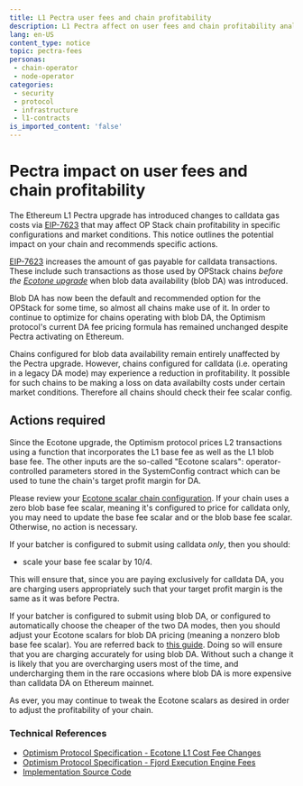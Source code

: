 ```yaml
---
title: L1 Pectra user fees and chain profitability
description: L1 Pectra affect on user fees and chain profitability analysis
lang: en-US
content_type: notice
topic: pectra-fees
personas:
 - chain-operator
 - node-operator
categories:
 - security
 - protocol
 - infrastructure
 - l1-contracts
is_imported_content: 'false'
---
```


# Pectra impact on user fees and chain profitability

The Ethereum L1 Pectra upgrade has introduced changes to calldata gas costs via [EIP-7623](https://eips.ethereum.org/EIPS/eip-7623) that may affect OP Stack chain profitability in specific configurations and market conditions. This notice outlines the potential impact on your chain and recommends specific actions.

[EIP-7623](https://eips.ethereum.org/EIPS/eip-7623) increases the amount of gas payable for calldata transactions. These include such transactions as those used by OPStack chains _before the [Ecotone upgrade](https://specs.optimism.io/protocol/ecotone/overview.html)_ when blob data availability (blob DA) was introduced.

Blob DA has now been the default and recommended option for the OPStack for some time, so almost all chains make use of it. In order to continue to optimize for chains operating with blob DA, the Optimism protocol's current DA fee pricing formula has remained unchanged despite Pectra activating on Ethereum.

Chains configured for blob data availability remain entirely unaffected by the Pectra upgrade. However, chains configured for calldata (i.e. operating in a legacy DA mode) may experience a reduction in profitability. It possible for such chains to be making a loss on data availabilty costs under certain market conditions. Therefore all chains should check their fee scalar config.

## Actions required

Since the Ecotone upgrade, the Optimism protocol prices L2 transactions using a function that incorporates the L1 base fee as well as the L1 blob base fee. The other inputs are the so-called "Ecotone scalars": operator-controlled parameters stored in the SystemConfig contract which can be used to tune the chain's target profit margin for DA.

Please review your [Ecotone scalar chain configuration](../operators/chain-operators/management/blobs.mdx). If your chain uses a zero blob base fee scalar, meaning it's configured to price for calldata only, you may need to update the base fee scalar and or the blob base fee scalar. Otherwise, no action is necessary.

If your batcher is configured to submit using calldata _only_, then you should:
* scale your base fee scalar by 10/4. 

This will ensure that, since you are paying exclusively for calldata DA, you are charging users appropriately such that your target profit margin is the same as it was before Pectra.

If your batcher is configured to submit using blob DA, or configured to automatically choose the cheaper of the two DA modes, then you should adjust your Ecotone scalars for blob DA pricing (meaning a nonzero blob base fee scalar). You are referred back to [this guide](../operators/chain-operators/management/blobs.mdx). Doing so will ensure that you are charging accurately for using blob DA. Without such a change it is likely that you are overcharging users most of the time, and undercharging them in the rare occasions where blob DA is more expensive than calldata DA on Ethereum mainnet.

As ever, you may continue to tweak the Ecotone scalars as desired in order to adjust the profitability of your chain.

### Technical References

*   [Optimism Protocol Specification - Ecotone L1 Cost Fee Changes](https://specs.optimism.io/protocol/exec-engine.html#ecotone-l1-cost-fee-changes-eip-4844-da)
*   [Optimism Protocol Specification - Fjord Execution Engine Fees](https://specs.optimism.io/protocol/fjord/exec-engine.html#fees)
*   [Implementation Source Code](https://github.com/ethereum-optimism/op-geth/blob/3d7afdc2701b74c5987e31521e2c336c4511afdf/core/types/rollup_cost.go#L527)
